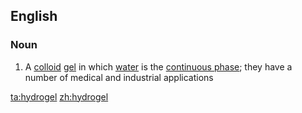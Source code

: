 ==English==

===Noun===
{{wikipedia}}
{{en-noun}}

# A [[colloid]] [[gel]] in which [[water]] is the [[continuous phase]]; they have a number of medical and industrial applications

[[ta:hydrogel]]
[[zh:hydrogel]]